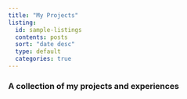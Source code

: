 ```yaml
---
title: "My Projects"
listing:
  id: sample-listings
  contents: posts
  sort: "date desc"
  type: default
  categories: true
---
```


### A collection of my projects and experiences
\n

::: {#sample-listings}
:::
